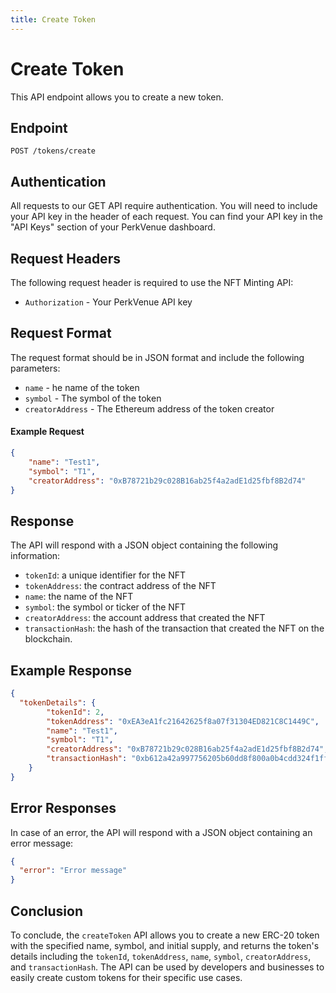 ```yaml
---
title: Create Token
---
```


# Create Token 

This API endpoint allows you to create a new token.

## Endpoint

`POST /tokens/create`

## Authentication
All requests to our GET API require authentication. You will need to include your API key in the header of each request. You can find your API key in the "API Keys" section of your PerkVenue dashboard.

## Request Headers

The following request header is required to use the NFT Minting API:

- `Authorization` - Your PerkVenue API key

## Request Format

The request format should be in JSON format and include the following parameters:

- `name` - he name of the token
- `symbol` - The symbol of the token
- `creatorAddress` - The Ethereum address of the token creator



#### Example Request

```json copy
{
    "name": "Test1",
    "symbol": "T1",
    "creatorAddress": "0xB78721b29c028B16ab25f4a2adE1d25fbf8B2d74"
}
```

## Response

The API will respond with a JSON object containing the following information:

- `tokenId`: a unique identifier for the NFT
- `tokenAddress`: the contract address of the NFT
- `name`: the name of the NFT
- `symbol`: the symbol or ticker of the NFT
- `creatorAddress`: the account address that created the NFT
- `transactionHash`: the hash of the transaction that created the NFT on the blockchain.

## Example Response

```json
{
  "tokenDetails": {
        "tokenId": 2,
        "tokenAddress": "0xEA3eA1fc21642625f8a07f31304ED821C8C1449C",
        "name": "Test1",
        "symbol": "T1",
        "creatorAddress": "0xB78721b29c028B16ab25f4a2adE1d25fbf8B2d74",
        "transactionHash": "0xb612a42a997756205b60dd8f800a0b4cdd324f1ff14b9e83f5b538c4f91a1908"
    }
}
```

## Error Responses
In case of an error, the API will respond with a JSON object containing an error message:

```json
{
  "error": "Error message"
}

```

## Conclusion
To conclude, the `createToken` API allows you to create a new ERC-20 token with the specified name, symbol, and initial supply, and returns the token's details including the `tokenId`, `tokenAddress`, `name`, `symbol`, `creatorAddress`, and `transactionHash`. The API can be used by developers and businesses to easily create custom tokens for their specific use cases.


